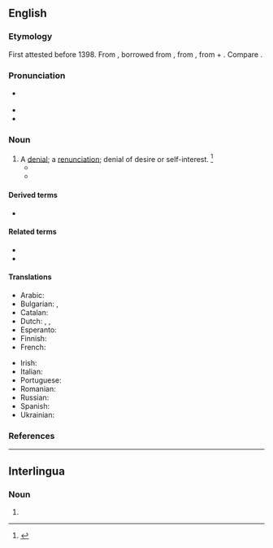 {{also|abnégation}}
==English==

===Etymology===
First attested before 1398. From {{inh|en|enm|abnegacioun}}, borrowed from {{bor|en|LL.|abnegātiō}}, from {{m|la|abnegō||refuse, deny}}, from {{m|la|ab||off}} + {{m|la|negō||deny; refuse, say no}}. Compare {{cog|fr|abnégation}}.

===Pronunciation===
* {{a|US}} {{IPA|en|/ˌæbnɪˈɡeɪʃən/|/ˌæbnəˈɡeɪʃən/}}
* {{audio|en|LL-Q1860 (eng)-Vealhurl-abnegation.wav|Audio (UK)}}
* {{rhymes|en|eɪʃən}}

===Noun===
{{en-noun|~}}

# A [[denial]]; a [[renunciation]]; denial of desire or self-interest. {{defdate|First attested around 1350 to 1470.}}<ref name=SOED>{{R:SOED5|page=6}}</ref>
#* {{quote-book|en|passage=With '''abnegation''' of God, of his honor, and of religion, they may retain the friendship of the court.|author=[[w:John Knox|John Knox]]|title=Letter to the Queen Dowager|year=1558}}
#* {{quote-book|en|year=1907|author=[[w:Harold Edward Bindloss|Harold Bindloss]]
|title=The Dust of Conflict
|chapter=20|url=http://openlibrary.org/works/OL4429277W
|passage=Tony's face expressed relief, and Nettie sat silent for a moment until the vicar said “It was a generous impulse, but it may have been a momentary one, while in the case of monk and crusader there must have been a sustaining purpose, and possibly a great '''abnegation''', a leaving of lands and possessions.”}}
#: {{syn|en|repudiation|self-denial|denial|renunciation}}

====Derived terms====
{{der-top}}
* {{l|en|self-abnegation}}
{{der-mid}}
{{der-bottom}}

====Related terms====
{{rel-top}}
* {{l|en|abnegate}}
* {{l|en|abnegator}}
{{rel-mid}}
{{rel-bottom}}

====Translations====
{{trans-top|denial; renunciation}}
* Arabic: {{t|ar|نكران تنازل}}
* Bulgarian: {{t+|bg|отричане|n}}, {{t+|bg|отхвърляне|n}}
* Catalan: {{t|ca|abnegació|f}}
* Dutch: {{t+|nl|verloochening}}, {{t|nl|verwerping|m}}, {{t+|nl|afwijzing}}
* Esperanto: {{t|eo|abnegacio}}
* Finnish: {{t+|fi|kieltäminen}}
* French: {{t+|fr|abnégation|f}}
{{trans-mid}}
* Irish: {{t|ga|diúltú|m}}
* Italian: {{t+|it|abnegazione|f}}
* Portuguese: {{t+|pt|abnegação|f}}
* Romanian: {{t+|ro|abnegație|f}}
* Russian: {{t+|ru|самоотрече́ние|m}}
* Spanish: {{t+|es|abnegación|f}}
* Ukrainian: {{t|uk|запере́чення|n}}
{{trans-bottom}}

===References===
<references/>

----

==Interlingua==

===Noun===
{{ia-noun|es}}

# {{l|en|abnegation}}